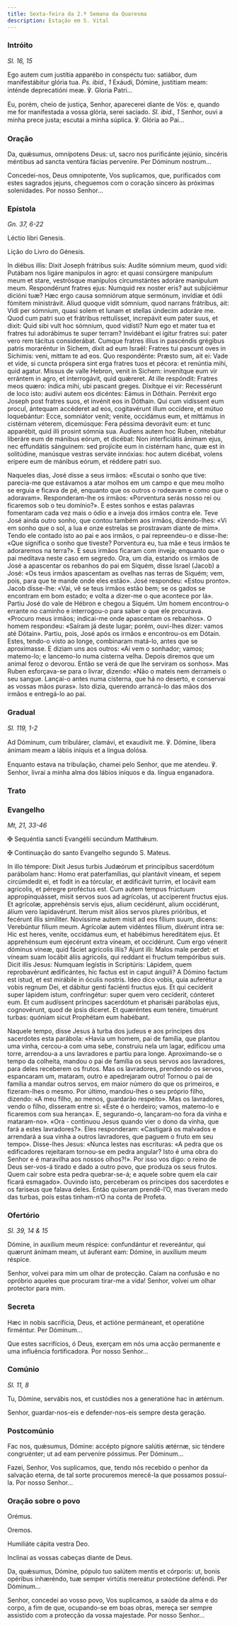 ```yaml
---
title: Sexta-feira da 2.ª Semana da Quaresma
description: Estação em S. Vital
---
```


### Intróito

<em>Sl. 16, 15</em>

<div class="side-by-side not-content">

Ego autem cum justítia apparébo in conspéctu tuo: satiábor, dum manifestábitur glória tua. <em>Ps. ibid., 1</em> Exáudi, Dómine, justitiam meam: inténde deprecatióni meæ. ℣. Gloria Patri...

Eu, porém, cheio de justiça, Senhor, aparecerei diante de Vós: e, quando me for manifestada a vossa glória, serei saciado. <em>Sl. ibid., 1</em> Senhor, ouvi a minha prece justa; escutai a minha súplica. ℣. Glória ao Pai...

</div>

### Oração

<div class="side-by-side not-content">

Da, quǽsumus, omnípotens Deus: ut, sacro nos purificánte jejúnio, sincéris méntibus ad sancta ventúra fácias perveníre. Per Dóminum nostrum...

Concedei-nos, Deus omnipotente, Vos suplicamos, que, purificados com estes sagrados jejuns, cheguemos com o coração sincero às próximas solenidades. Por nosso Senhor...

</div>

### Epístola

<em>Gn. 37, 6-22</em>

<div class="side-by-side not-content">

Léctio libri Genesis.

Lição do Livro do Génesis.

In diébus illis: Dixit Joseph frátribus suis: Audíte sómnium meum, quod vidi: Putábam nos ligáre manípulos in agro: et quasi consúrgere manípulum meum et stare, vestrósque manípulos circumstántes adoráre manípulum meum. Respondérunt fratres ejus: Numquid rex noster eris? aut subjiciémur dicióni tuæ? Hæc ergo causa somniórum atque sermónum, invídiæ et ódii fómitem ministrávit. Aliud quoque vidit sómnium, quod narrans frátribus, ait: Vidi per sómnium, quasi solem et lunam et stellas úndecim adoráre me. Quod cum patri suo et frátribus rettulísset, increpávit eum pater suus, et dixit: Quid sibi vult hoc sómnium, quod vidísti? Num ego et mater tua et fratres tui adorábimus te super terram? Invidébant ei igitur fratres sui: pater vero rem tácitus considerábat. Cumque fratres illíus in pascéndis grégibus patris moraréntur in Sichem, dixit ad eum Israël: Fratres tui pascunt oves in Síchimis: veni, mittam te ad eos. Quo respondénte: Præsto sum, ait ei: Vade et vide, si cuncta próspera sint erga fratres tuos et pécora: et renúntia mihi, quid agatur. Missus de valle Hebron, venit in Sichem: invenítque eum vir errántem in agro, et interrogávit, quid quǽreret. At ille respóndit: Fratres meos quæro: índica mihi, ubi pascant greges. Dixítque ei vir: Recessérunt de loco isto: audívi autem eos dicéntes: Eámus in Dóthain. Perréxit ergo Joseph post fratres suos, et invénit eos in Dóthain. Qui cum vidíssent eum procul, ántequam accéderet ad eos, cogitavérunt illum occídere, et mútuo loquebántur: Ecce, somniátor venit; veníte, occidámus eum, et mittámus in cistérnam véterem, dicemúsque: Fera péssima devorávit eum: et tunc apparébit, quid illi prosint sómnia sua. Audiens autem hoc Ruben, nitebátur liberáre eum de mánibus eórum, et dicébat: Non interficiátis ánimam ejus, nec effundátis sánguinem: sed projícite eum in cistérnam hanc, quæ est in solitúdine, manúsque vestras serváte innóxias: hoc autem dicébat, volens erípere eum de mánibus eórum, et réddere patri suo.

Naqueles dias, José disse a seus irmãos: «Escutai o sonho que tive: parecia-me que estávamos a atar molhos em um campo e que meu molho se erguia e ficava de pé, enquanto que os outros o rodeavam e como que o adoravam». Responderam-lhe os irmãos: «Porventura serás nosso rei ou ficaremos sob o teu domínio?». E estes sonhos e estas palavras fomentaram cada vez mais o ódio e a inveja dos irmãos contra ele. Teve José ainda outro sonho, que contou também aos irmãos, dizendo-lhes: «Vi em sonho que o sol, a lua e onze estrelas se prostravam diante de mim». Tendo ele contado isto ao pai e aos irmãos, o pai repreendeu-o e disse-lhe: «Que significa o sonho que tiveste? Porventura eu, tua mãe e teus irmãos te adoraremos na terra?». E seus irmãos ficaram com inveja; enquanto que o pai meditava neste caso em segredo. Ora, um dia, estando os irmãos de José a apascentar os rebanhos do pai em Siquém, disse Israel (Jacob) a José: «Os teus irmãos apascentam as ovelhas nas terras de Siquém; vem, pois, para que te mande onde eles estão». José respondeu: «Estou pronto». Jacob disse-lhe: «Vai, vê se teus irmãos estão bem; se os gados se encontram em bom estado; e volta a dizer-me o que acontece por lá». Partiu José do vale de Hébron e chegou a Siquém. Um homem encontrou-o errante no caminho e interrogou-o para saber o que ele procurava. «Procuro meus irmãos; indicai-me onde apascentam os rebanhos». O homem respondeu: «Saíram já deste lugar; porém, ouvi-lhes dizer: vamos até Dótain». Partiu, pois, José após os irmãos e encontrou-os em Dótain. Estes, tendo-o visto ao longe, combinaram matá-lo, antes que se aproximasse. E diziam uns aos outros: «Aí vem o sonhador; vamos; matemo-lo; e lancemo-lo numa cisterna velha. Depois diremos que um animal feroz o devorou. Então se verá de que lhe serviram os sonhos». Mas Ruben esforçava-se para o livrar, dizendo: «Não o mateis nem derrameis o seu sangue. Lançai-o antes numa cisterna, que há no deserto, e conservai as vossas mãos puras». Isto dizia, querendo arrancá-lo das mãos dos irmãos e entregá-lo ao pai.

</div>

### Gradual

<em>Sl. 119, 1-2</em>

<div class="side-by-side not-content">

Ad Dóminum, cum tribulárer, clamávi, et exaudívit me. ℣. Dómine, líbera ánimam meam a lábiis iníquis et a lingua dolósa.

Enquanto estava na tribulação, chamei pelo Senhor, que me atendeu. ℣. Senhor, livrai a minha alma dos lábios iníquos e da. língua enganadora.

</div>

### Trato


<LinkCard
  href="/missal/quaresma/1Quadp3-3#trato"
  title="Trato Quarta-feira de Cinzas"
/>

### Evangelho

<em>Mt, 21, 33-46</em>

<div class="side-by-side not-content">

<span class="cross text-red-500">✠</span> Sequéntia sancti Evangélii secúndum Matthǽum.

<span class="cross text-red-500">✠</span> Continuação do santo Evangelho segundo S. Mateus.

In illo témpore: Dixit Jesus turbis Judæórum et princípibus sacerdótum parábolam hanc: Homo erat paterfamílias, qui plantávit víneam, et sepem circúmdedit ei, et fodit in ea tórcular, et ædificávit turrim, et locávit eam agrícolis, et péregre proféctus est. Cum autem tempus frúctuum appropinquásset, misit servos suos ad agrícolas, ut accíperent fructus ejus. Et agrícolæ, apprehénsis servis ejus, alium cecidérunt, alium occidérunt, álium vero lapidavérunt. Iterum misit álios servos plures prióribus, et fecérunt illis simíliter. Novíssime autem misit ad eos fílium suum, dicens: Verebúntur fílium meum. Agrícolæ autem vidéntes fílium, dixérunt intra se: Hic est heres, veníte, occidámus eum, et habébimus hereditátem ejus. Et apprehénsum eum ejecérunt extra víneam, et occidérunt. Cum ergo vénerit dóminus víneæ, quid fáciet agrícolis illis? Ajunt illi: Malos male perdet: et víneam suam locábit áliis agrícolis, qui reddant ei fructum tempóribus suis. Dicit illis Jesus: Numquam legístis in Scriptúris: Lápidem, quem reprobavérunt ædificántes, hic factus est in caput ánguli? A Dómino factum est istud, et est mirábile in óculis nostris. Ideo dico vobis, quia auferétur a vobis regnum Dei, et dábitur genti faciénti fructus ejus. Et qui cecíderit super lápidem istum, confringétur: super quem vero cecíderit, cónteret eum. Et cum audíssent príncipes sacerdótum et pharisǽi parábolas ejus, cognovérunt, quod de ipsis díceret. Et quæréntes eum tenére, timuérunt turbas: quóniam sicut Prophétam eum habébant.

Naquele tempo, disse Jesus à turba dos judeus e aos príncipes dos sacerdotes esta parábola: «Havia um homem, pai de família, que plantou uma vinha, cercou-a com uma sebe, construiu nela um lagar, edificou uma torre, arrendou-a a uns lavradores e partiu para longe. Aproximando-se o tempo da colheita, mandou o pai de família os seus servos aos lavradores, para deles receberem os frutos. Mas os lavradores, prendendo os servos, espancaram um, mataram, outro e apedrejaram outro! Tornou o pai de família a mandar outros servos, em maior número do que os primeiros, e fizeram-lhes o mesmo. Por último, mandou-lhes o seu próprio filho, dizendo: «A meu filho, ao menos, guardarão respeito». Mas os lavradores, vendo o filho, disseram entre si: «Este é o herdeiro; vamos, matemo-lo e ficaremos com sua herança». E, segurando-o, lançaram-no fora da vinha e mataram-no». «Ora - continuou Jesus quando vier o dono da vinha, que fará a estes lavradores?». Eles responderam: «Castigará os malvados e arrendará a sua vinha a outros lavradores, que paguem o fruto em seu tempo». Disse-lhes Jesus: «Nunca lestes nas escrituras: «A pedra que os edificadores rejeitaram tornou-se em pedra angular? Isto é uma obra do Senhor e é maravilha aos nossos olhos?!». Por isso vos digo: o reino de Deus ser-vos-á tirado e dado a outro povo, que produza os seus frutos. Quem cair sobre esta pedra quebrar-se-á; e aquele sobre quem ela cair ficará esmagado». Ouvindo isto, perceberam os príncipes dos sacerdotes e os fariseus que falava deles. Então quiseram prendê-l’O, mas tiveram medo das turbas, pois estas tinham-n’O na conta de Profeta.

</div>

### Ofertório

<em>Sl. 39, 14 & 15</em>

<div class="side-by-side not-content">

Dómine, in auxílium meum réspice: confundántur et revereántur, qui quærunt ánímam meam, ut áuferant eam: Dómine, in auxílium meum réspice.

Senhor, volvei para mim um olhar de protecção. Caiam na confusão e no opróbrio aqueles que procuram tirar-me a vida! Senhor, volvei um olhar protector para mim.

</div>

### Secreta

<div class="side-by-side not-content">

Hæc in nobis sacrifícia, Deus, et actióne permáneant, et operatióne firméntur. Per Dóminum...

Que estes sacrifícios, ó Deus, exerçam em nós uma acção permanente e uma influência fortificadora. Por nosso Senhor...

</div>

### Comúnio

<em>Sl. 11, 8</em>

<div class="side-by-side not-content">

Tu, Dómine, servábis nos, et custódies nos a generatióne hac in ætérnum.

Senhor, guardar-nos-eis e defender-nos-eis sempre desta geração.

</div>

### Postcomúnio

<div class="side-by-side not-content">

Fac nos, quǽsumus, Dómine: accépto pígnore salútis ætérnæ, sic téndere congruénter; ut ad eam perveníre póssimus. Per Dóminum...

Fazei, Senhor, Vos suplicamos, que, tendo nós recebido o penhor da salvação eterna, de tal sorte procuremos merecê-la que possamos possuí-la. Por nosso Senhor...

</div>

### Oração sobre o povo

<div class="side-by-side not-content">

<span class="text-red-500 text-center">Orémus.</span>

<span class="text-red-500 text-center">Oremos.</span>

Humiliáte cápita vestra Deo.

Inclinai as vossas cabeças diante de Deus.

Da, quǽsumus, Dómine, pópulo tuo salútem mentis et córporis: ut, bonis opéribus inhæréndo, tuæ semper virtútis mereátur protectióne deféndi. Per Dóminum...

Senhor, concedei ao vosso povo, Vos suplicamos, a saúde da alma e do corpo, a fim de que, ocupando-se em boas obras, mereça ser sempre assistido com a protecção da vossa majestade. Por nosso Senhor...

</div>
